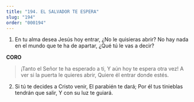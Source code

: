 ```yaml
---
title: "194. EL SALVADOR TE ESPERA"
slug: "194"
order: "000194"
---
```

1. En tu alma desea Jesús hoy entrar,
¿No le quisieras abrir?
No hay nada en el mundo que te ha de apartar,
¿Qué tú le vas a decir?

**CORO**
>¡Tanto el Señor te ha esperado a ti, Y aún hoy te espera otra vez!
A ver si la puerta le quieres abrir, Quiere él entrar donde estés.

2. Si tú te decides a Cristo venir, El parabién te dará;
Por él tus tinieblas tendrán que salir, Y con su luz te guiará.
